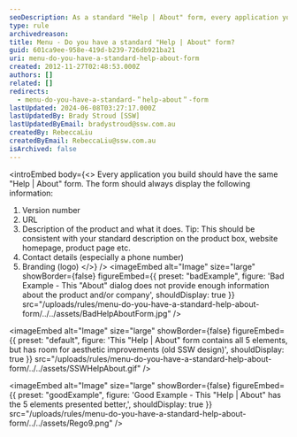 ```yaml
---
seoDescription: As a standard "Help | About" form, every application you build should have the same essential information. This includes the version number, URL, product description, contact details, and branding (logo).
type: rule
archivedreason:
title: Menu - Do you have a standard "Help | About" form?
guid: 601ca9ee-958e-419d-b239-726db921ba21
uri: menu-do-you-have-a-standard-help-about-form
created: 2012-11-27T02:48:53.000Z
authors: []
related: []
redirects:
  - menu-do-you-have-a-standard-＂help-about＂-form
lastUpdated: 2024-06-08T03:27:17.000Z
lastUpdatedBy: Brady Stroud [SSW]
lastUpdatedByEmail: bradystroud@ssw.com.au
createdBy: RebeccaLiu
createdByEmail: RebeccaLiu@ssw.com.au
isArchived: false
---
```


<introEmbed
  body={<>
Every application you build should have the same "Help | About" form. The form should always display the following information:

1. Version number
2. URL
3. Description of the product and what it does.
   Tip: This should be consistent with your standard description on the product box, website homepage, product page etc.
4. Contact details (especially a phone number)
5. Branding (logo)
  </>}
/>
<imageEmbed
  alt="Image"
  size="large"
  showBorder={false}
  figureEmbed={{
    preset: "badExample",
    figure: 'Bad Example - This "About" dialog does not provide enough information about the product and/or company',
    shouldDisplay: true
  }}
  src="/uploads/rules/menu-do-you-have-a-standard-help-about-form/../../assets/BadHelpAboutForm.jpg"
/>


<imageEmbed
  alt="Image"
  size="large"
  showBorder={false}
  figureEmbed={{
    preset: "default",
    figure: 'This "Help | About" form contains all 5 elements, but has room for aesthetic improvements (old SSW design)',
    shouldDisplay: true
  }}
  src="/uploads/rules/menu-do-you-have-a-standard-help-about-form/../../assets/SSWHelpAbout.gif"
/>

<imageEmbed
  alt="Image"
  size="large"
  showBorder={false}
  figureEmbed={{
    preset: "goodExample",
    figure: 'Good Example - This "Help | About" has the 5 elements presented better,',
    shouldDisplay: true
  }}
  src="/uploads/rules/menu-do-you-have-a-standard-help-about-form/../../assets/Rego9.png"
/>
